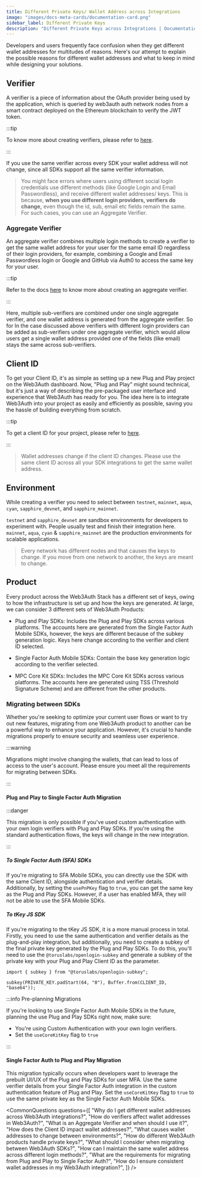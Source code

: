 ```yaml
---
title: Different Private Keys/ Wallet Address across Integrations
image: "images/docs-meta-cards/documentation-card.png"
sidebar_label: Different Private Keys
description: "Different Private Keys across Integrations | Documentation - Web3Auth"
---
```



Developers and users frequently face confusion when they get different wallet addresses for
multitudes of reasons. Here's our attempt to explain the possible reasons for different wallet
addresses and what to keep in mind while designing your solutions.

## Verifier

A verifier is a piece of information about the OAuth provider being used by the application, which
is queried by web3auth auth network nodes from a smart contract deployed on the Ethereum blockchain
to verify the JWT token.

:::tip

To know more about creating verifiers, please refer to [here](/authentication).

:::

If you use the same verifier across every SDK your wallet address will not change, since all SDKs
support all the same verifier information.

> You might face errors where users using different social login credentials use different methods
> (like Google Login and Email Passwordless), and receive different wallet addresses/ keys. This is
> because, **when you use different login providers, verifiers do change,** even though the id, sub,
> email etc fields remain the same. For such cases, you can use an Aggregate Verifier.

### Aggregate Verifier

An aggregate verifier combines multiple login methods to create a verifier to get the same wallet
address for your user for the same email ID regardless of their login providers, for example,
combining a Google and Email Passwordless login or Google and GitHub via Auth0 to access the same
key for your user.

:::tip

Refer to the docs [here](/authentication/group-connections) to know more about creating an aggregate
verifier.

:::

Here, multiple sub-verifiers are combined under one single aggregate verifier, and one wallet
address is generated from the aggregate verifier. So for In the case discussed above verifiers with
different login providers can be added as sub-verifiers under one aggregate verifier, which would
allow users get a single wallet address provided one of the fields (like email) stays the same
across sub-verifiers.

## Client ID

To get your Client ID, it's as simple as setting up a new Plug and Play project on the Web3Auth
dashboard. Now, "Plug and Play" might sound technical, but it's just a way of describing the
pre-packaged user interface and experience that Web3Auth has ready for you. The idea here is to
integrate Web3Auth into your project as easily and efficiently as possible, saving you the hassle of
building everything from scratch.

:::tip

To get a client ID for your project, please refer to [here](/dashboard).

:::

> Wallet addresses change if the client ID changes. Please use the same client ID across all your
> SDK integrations to get the same wallet address.

## Environment

While creating a verifier you need to select between `testnet`, `mainnet`, `aqua`, `cyan`,
`sapphire_devnet`, and `sapphire_mainnet`.

`testnet` and `sapphire_devnet` are sandbox environments for developers to experiment with. People
usually test and finish their integration here. `mainnet`, `aqua`, `cyan` & `sapphire_mainnet` are
the production environments for scalable applications.

> Every network has different nodes and that causes the keys to change. If you move from one network
> to another, the keys are meant to change.

## Product

Every product across the Web3Auth Stack has a different set of keys, owing to how the infrastructure
is set up and how the keys are generated. At large, we can consider 3 different sets of Web3Auth
Products:

- Plug and Play SDKs: Includes the Plug and Play SDKs across various platforms. The accounts here
  are generated from the Single Factor Auth Mobile SDKs, however, the keys are different because of
  the subkey generation logic. Keys here change according to the verifier and client ID selected.

- Single Factor Auth Mobile SDKs: Contain the base key generation logic according to the verifier
  selected.

- MPC Core Kit SDKs: Includes the MPC Core Kit SDKs across various platforms. The accounts here are
  generated using TSS (Threshold Signature Scheme) and are different from the other products.

### Migrating between SDKs

Whether you're seeking to optimize your current user flows or want to try out new features,
migrating from one Web3Auth product to another can be a powerful way to enhance your application.
However, it's crucial to handle migrations properly to ensure security and seamless user experience.

:::warning

Migrations might involve changing the wallets, that can lead to loss of access to the user's
account. Please ensure you meet all the requirements for migrating between SDKs.

:::

#### Plug and Play to Single Factor Auth Migration

:::danger

This migration is only possible if you've used custom authentication with your own login verifiers
with Plug and Play SDKs. If you're using the standard authentication flows, the keys will change in
the new integration.

:::

##### To Single Factor Auth (SFA) SDKs

If you're migrating to SFA Mobile SDKs, you can directly use the SDK with the same Client ID,
alongside authentication and verifier details. Additionally, by setting the `usePnPKey` flag to
`true`, you can get the same key as the Plug and Play SDKs. However, if a user has enabled MFA, they
will not be able to use the SFA Mobile SDKs.

##### To tKey JS SDK

If you're migrating to the tKey JS SDK, it is a more manual process in total. Firstly, you need to
use the same authentication and verifier details as the plug-and-play integration, but additionally,
you need to create a subkey of the final private key generated by the Plug and Play SDKs. To do
this, you'll need to use the `@toruslabs/openlogin-subkey` and generate a subkey of the private key
with your Plug and Play Client ID as the parameter.

```tsx
import { subkey } from "@toruslabs/openlogin-subkey";

subkey(PRIVATE_KEY.padStart(64, "0"), Buffer.from(CLIENT_ID, "base64"));
```

:::info Pre-planning Migrations

If you're looking to use Single Factor Auth Mobile SDKs in the future, planning the use Plug and
Play SDKs right now, make sure:

- You're using Custom Authentication with your own login verifiers.
- Set the `useCoreKitKey` flag to `true`

:::

#### Single Factor Auth to Plug and Play Migration

This migration typically occurs when developers want to leverage the prebuilt UI/UX of the Plug and
Play SDKs for user MFA. Use the same verifier details from your Single Factor Auth integration in
the custom authentication feature of Plug and Play. Set the `useCoreKitKey` flag to `true` to use
the same private key as the Single Factor Auth Mobile SDKs.

<CommonQuestions
  questions={[
    "Why do I get different wallet addresses across Web3Auth integrations?",
    "How do verifiers affect wallet addresses in Web3Auth?",
    "What is an Aggregate Verifier and when should I use it?",
    "How does the Client ID impact wallet addresses?",
    "What causes wallet addresses to change between environments?",
    "How do different Web3Auth products handle private keys?",
    "What should I consider when migrating between Web3Auth SDKs?",
    "How can I maintain the same wallet address across different login methods?",
    "What are the requirements for migrating from Plug and Play to Single Factor Auth?",
    "How do I ensure consistent wallet addresses in my Web3Auth integration?",
  ]}
/>

